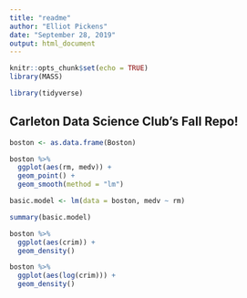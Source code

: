 ```yaml
---
title: "readme"
author: "Elliot Pickens"
date: "September 28, 2019"
output: html_document
---
```


```r
knitr::opts_chunk$set(echo = TRUE)
library(MASS)

library(tidyverse)
```

## Carleton Data Science Club's Fall Repo!

```r
boston <- as.data.frame(Boston)

boston %>% 
  ggplot(aes(rm, medv)) +
  geom_point() +
  geom_smooth(method = "lm")

basic.model <- lm(data = boston, medv ~ rm)

summary(basic.model)

boston %>% 
  ggplot(aes(crim)) +
  geom_density() 

boston %>% 
  ggplot(aes(log(crim))) +
  geom_density() 

```




